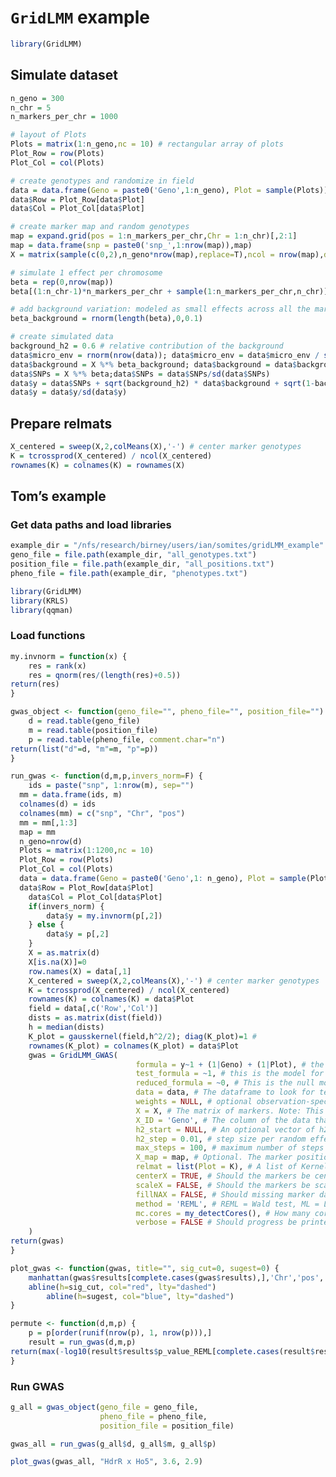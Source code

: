 # `GridLMM` example

```r
library(GridLMM)
```

## Simulate dataset

```r
n_geno = 300
n_chr = 5
n_markers_per_chr = 1000

# layout of Plots
Plots = matrix(1:n_geno,nc = 10) # rectangular array of plots
Plot_Row = row(Plots)
Plot_Col = col(Plots)

# create genotypes and randomize in field
data = data.frame(Geno = paste0('Geno',1:n_geno), Plot = sample(Plots))
data$Row = Plot_Row[data$Plot]
data$Col = Plot_Col[data$Plot]

# create marker map and random genotypes
map = expand.grid(pos = 1:n_markers_per_chr,Chr = 1:n_chr)[,2:1]
map = data.frame(snp = paste0('snp_',1:nrow(map)),map)
X = matrix(sample(c(0,2),n_geno*nrow(map),replace=T),ncol = nrow(map),dimnames = list(data$Geno,map$snp))

# simulate 1 effect per chromosome
beta = rep(0,nrow(map))
beta[(1:n_chr-1)*n_markers_per_chr + sample(1:n_markers_per_chr,n_chr)] = 1

# add background variation: modeled as small effects across all the markers
beta_background = rnorm(length(beta),0,0.1)

# create simulated data
background_h2 = 0.6 # relative contribution of the background
data$micro_env = rnorm(nrow(data)); data$micro_env = data$micro_env / sd(data$micro_env)
data$background = X %*% beta_background; data$background = data$background / sd(data$background)
data$SNPs = X %*% beta;data$SNPs = data$SNPs/sd(data$SNPs)
data$y = data$SNPs + sqrt(background_h2) * data$background + sqrt(1-background_h2) * data$micro_env
data$y = data$y/sd(data$y)
```

## Prepare relmats

```r
X_centered = sweep(X,2,colMeans(X),'-') # center marker genotypes
K = tcrossprod(X_centered) / ncol(X_centered)
rownames(K) = colnames(K) = rownames(X)
```

## Tom's example

### Get data paths and load libraries

```r
example_dir = "/nfs/research/birney/users/ian/somites/gridLMM_example"
geno_file = file.path(example_dir, "all_genotypes.txt")
position_file = file.path(example_dir, "all_positions.txt")
pheno_file = file.path(example_dir, "phenotypes.txt")

library(GridLMM)
library(KRLS)
library(qqman)

```
### Load functions

```r
my.invnorm = function(x) {
    res = rank(x)
    res = qnorm(res/(length(res)+0.5))
return(res)
}

gwas_object <- function(geno_file="", pheno_file="", position_file="") {
	d = read.table(geno_file)
	m = read.table(position_file)
	p = read.table(pheno_file, comment.char="n")
return(list("d"=d, "m"=m, "p"=p))
}

run_gwas <- function(d,m,p,invers_norm=F) {
	ids = paste("snp", 1:nrow(m), sep="")
  mm = data.frame(ids, m)
  colnames(d) = ids
  colnames(mm) = c("snp", "Chr", "pos")
  mm = mm[,1:3]
  map = mm
  n_geno=nrow(d)
  Plots = matrix(1:1200,nc = 10)
  Plot_Row = row(Plots)
  Plot_Col = col(Plots)
  data = data.frame(Geno = paste0('Geno',1: n_geno), Plot = sample(Plots)[1:nrow(d)])
  data$Row = Plot_Row[data$Plot]
	data$Col = Plot_Col[data$Plot]
	if(invers_norm) {
		data$y = my.invnorm(p[,2])
	} else {
		data$y = p[,2]
	}
	X = as.matrix(d)
	X[is.na(X)]=0
	row.names(X) = data[,1]
	X_centered = sweep(X,2,colMeans(X),'-') # center marker genotypes
	K = tcrossprod(X_centered) / ncol(X_centered)
	rownames(K) = colnames(K) = data$Plot
	field = data[,c('Row','Col')]
	dists = as.matrix(dist(field))
	h = median(dists)
	K_plot = gausskernel(field,h^2/2); diag(K_plot)=1 # 
	rownames(K_plot) = colnames(K_plot) = data$Plot
	gwas = GridLMM_GWAS(
	                        formula = y~1 + (1|Geno) + (1|Plot), # the same error model is used for each marker. It is specified similarly to lmer
	                        test_formula = ~1, # this is the model for each marker. ~1 means an intercept for the marker. ~1 + cov means an intercept plus a slope on `cov` for each marker
	                        reduced_formula = ~0, # This is the null model for each test. ~0 means just the error model. ~1 means the null includes the intercept of the marker, but not anything additional
	                        data = data, # The dataframe to look for terms from the 3 models
	                        weights = NULL, # optional observation-specific weights
	                        X = X, # The matrix of markers. Note: This can be of dimension n_g x p, where n_g is the number of unique genotypes.
	                        X_ID = 'Geno', # The column of the data that identifies each genotype. Each level of data$Geno should match a rowname of X
	                        h2_start = NULL, # An optional vector of h2s to use as starting values for each random effect in the model. If NULL, will be calculated from the error model using GridLMM_ML
	                        h2_step = 0.01, # step size per random effect for testing alternate values of h2
	                        max_steps = 100, # maximum number of steps of size h2_step to take from h2_start
	                        X_map = map, # Optional. The marker positions.
	                        relmat = list(Plot = K), # A list of Kernel matrices for the random effects. If X_ID (here Geno) is not included in this list, then it is calculated as tcrossprod(Xc)/ncol(Xc) where Xc is the centered (and optionally scaled) X. If any random effects are described in `error_model` but not provided here, the Kernel is assumed to be the identity matrix
	                        centerX = TRUE, # Should the markers be centered when calculating the GRM (only will be done if needed for calculating the GRM),
	                        scaleX = FALSE, # Should the markers be scaled to have constant variance when calculating the GRM?
	                        fillNAX = FALSE, # Should missing marker data be filled in with the mean allele frequency?
	                        method = 'REML', # REML = Wald test, ML = LRT, BF = calculate Bayes factors
	                        mc.cores = my_detectCores(), # How many cores should be used for parallel processing. Unless X is large, tends to actually be faster with mc.cores = 1
	                        verbose = FALSE # Should progress be printed to the screen?
	)
return(gwas)
}

plot_gwas <- function(gwas, title="", sig_cut=0, sugest=0) {
	manhattan(gwas$results[complete.cases(gwas$results),],'Chr','pos','p_value_REML','snp', ylim=c(0,8), col=c("light blue", "dark blue"), suggestiveline = F, genomewideline = F, cex = 0.6, main=title)
	abline(h=sig_cut, col="red", lty="dashed")
		abline(h=sugest, col="blue", lty="dashed")
}

permute <- function(d,m,p) {
	p = p[order(runif(nrow(p), 1, nrow(p))),]
	result = run_gwas(d,m,p)
return(max(-log10(result$results$p_value_REML[complete.cases(result$results)])))
}

```

### Run GWAS

```r
g_all = gwas_object(geno_file = geno_file,
                    pheno_file = pheno_file,
                    position_file = position_file)

gwas_all = run_gwas(g_all$d, g_all$m, g_all$p)

plot_gwas(gwas_all, "HdrR x Ho5", 3.6, 2.9)
```

